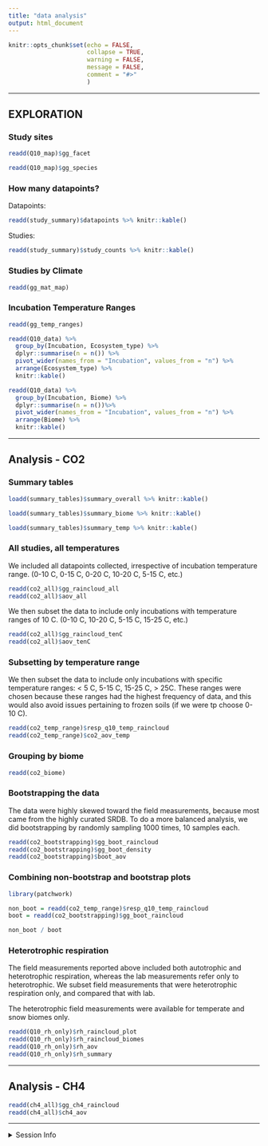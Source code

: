 ```yaml
---
title: "data analysis"
output: html_document
---
```


```r
knitr::opts_chunk$set(echo = FALSE,
                      collapse = TRUE,
                      warning = FALSE,
                      message = FALSE,
                      comment = "#>"
                      )
```

---

## EXPLORATION

### Study sites

```r
readd(Q10_map)$gg_facet
```

```r
readd(Q10_map)$gg_species
```


### How many datapoints?

Datapoints: 

```r
readd(study_summary)$datapoints %>% knitr::kable()
```

Studies: 

```r
readd(study_summary)$study_counts %>% knitr::kable()
```


### Studies by Climate

```r
readd(gg_mat_map)
```


### Incubation Temperature Ranges

```r
readd(gg_temp_ranges)
```


```r
readd(Q10_data) %>% 
  group_by(Incubation, Ecosystem_type) %>% 
  dplyr::summarise(n = n()) %>% 
  pivot_wider(names_from = "Incubation", values_from = "n") %>% 
  arrange(Ecosystem_type) %>% 
  knitr::kable()
```

```r
readd(Q10_data) %>% 
  group_by(Incubation, Biome) %>% 
  dplyr::summarise(n = n())%>% 
  pivot_wider(names_from = "Incubation", values_from = "n") %>% 
  arrange(Biome) %>% 
  knitr::kable()
```


---

## Analysis - CO2

### Summary tables

```r
loadd(summary_tables)$summary_overall %>% knitr::kable()
```

```r
loadd(summary_tables)$summary_biome %>% knitr::kable()

```

```r
loadd(summary_tables)$summary_temp %>% knitr::kable()

```




### All studies, all temperatures

We included all datapoints collected, irrespective of incubation temperature range. (0-10 C, 0-15 C, 0-20 C, 10-20 C, 5-15 C, etc.)

```r
readd(co2_all)$gg_raincloud_all
readd(co2_all)$aov_all
```


We then subset the data to include only incubations with temperature ranges of 10 C. (0-10 C, 10-20 C, 5-15 C, 15-25 C, etc.)

```r
readd(co2_all)$gg_raincloud_tenC
readd(co2_all)$aov_tenC

```


### Subsetting by temperature range

We then subset the data to include only incubations with specific temperature ranges: < 5 C, 5-15 C, 15-25 C, > 25C. These ranges were chosen because these ranges had the highest frequency of data, and this would also avoid issues pertaining to frozen soils (if we were tp choose 0-10 C).


```r
readd(co2_temp_range)$resp_q10_temp_raincloud
readd(co2_temp_range)$co2_aov_temp
```

### Grouping by biome

```r
readd(co2_biome)
```


### Bootstrapping the data

The data were highly skewed toward the field measurements, because most came from the highly curated SRDB. To do a more balanced analysis, we did bootstrapping by randomly sampling 1000 times, 10 samples each. 

```r
readd(co2_bootstrapping)$gg_boot_raincloud
readd(co2_bootstrapping)$gg_boot_density
readd(co2_bootstrapping)$boot_aov
```

### Combining non-bootstrap and bootstrap plots

```r
library(patchwork)

non_boot = readd(co2_temp_range)$resp_q10_temp_raincloud
boot = readd(co2_bootstrapping)$gg_boot_raincloud

non_boot / boot

```




### Heterotrophic respiration

The field measurements reported above included both autotrophic and heterotrophic respiration, whereas the lab measurements refer only to heterotrophic. We subset field measurements that were heterotrophic respiration only, and compared that with lab.

The heterotrophic field measurements were available for temperate and snow biomes only.

```r
readd(Q10_rh_only)$rh_raincloud_plot
readd(Q10_rh_only)$rh_raincloud_biomes
readd(Q10_rh_only)$rh_aov
readd(Q10_rh_only)$rh_summary

```

---

## Analysis - CH4

```r
readd(ch4_all)$gg_ch4_raincloud
readd(ch4_all)$ch4_aov
```



---

<details>   
   <summary>Session Info</summary>
   
Date run: `r Sys.Date()`

```r
sessionInfo()
```

</details> 